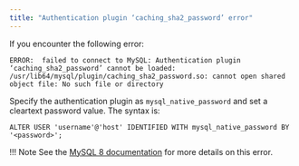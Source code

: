 ```yaml
---
title: "Authentication plugin ‘caching_sha2_password’ error"
---
```


If you encounter the following error:

```text
ERROR:  failed to connect to MySQL: Authentication plugin ‘caching_sha2_password’ cannot be loaded: /usr/lib64/mysql/plugin/caching_sha2_password.so: cannot open shared  object file: No such file or directory
```

Specify the authentication plugin as `mysql_native_password` and set a cleartext password value. The syntax is:

`ALTER USER 'username'@'host' IDENTIFIED WITH mysql_native_password BY '<password>';`

!!! Note
    See the [MySQL 8 documentation](https://dev.mysql.com/doc/refman/8.0/en/upgrading-from-previous-series.html) for more details on this error.
